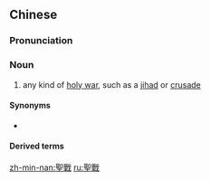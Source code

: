 {{also|圣战}}
==Chinese==
{{zh-forms|s=圣战}}

===Pronunciation===
{{zh-pron
|m=shèngzhàn
|c=sing3 zin3
|mn=sèng-chiàn
|cat=n
}}

===Noun===
{{zh-noun}}

# {{lb|zh|religion}} any kind of [[holy war]], such as a [[jihad]] or [[crusade]] {{zh-mw|場}}

====Synonyms====
* {{zh-l|宗教戰爭}}

====Derived terms====
{{zh-der|聖戰者|回教聖戰|聖戰分子}}

[[zh-min-nan:聖戰]]
[[ru:聖戰]]